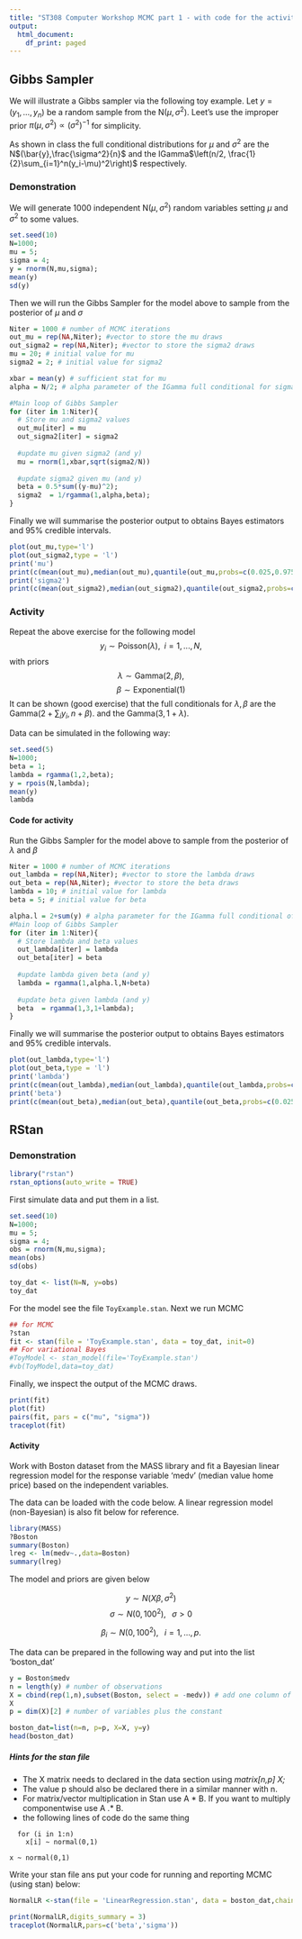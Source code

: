 ```yaml
---
title: "ST308 Computer Workshop MCMC part 1 - with code for the activities"
output:
  html_document:
    df_print: paged
---
```



## Gibbs Sampler

We will illustrate a Gibbs sampler via the following toy example. Let $y=(y_1,\dots,y_n)$ be a random sample from the N($\mu,\sigma^2$). Leet's use the improper prior $\pi(\mu,\sigma^2)\propto (\sigma^2)^{-1}$ for simplicity.

As shown in class the full conditional distributions for $\mu$ and $\sigma^2$ are the N$(\bar{y},\frac{\sigma^2}{n}$ and the IGamma$\left(n/2, \frac{1}{2}\sum_{i=1}^n(y_i-\mu)^2\right)$ respectively.

### Demonstration

We will generate $1000$ independent N($\mu,\sigma^2$) random variables setting $\mu$ and $\sigma^2$ to some values. 

```r
set.seed(10)
N=1000;
mu = 5;
sigma = 4;
y = rnorm(N,mu,sigma);
mean(y)
sd(y)
```

Then we will run the Gibbs Sampler for the model above to sample from the posterior of $\mu$ and $\sigma$
```r
Niter = 1000 # number of MCMC iterations
out_mu = rep(NA,Niter); #vector to store the mu draws
out_sigma2 = rep(NA,Niter); #vector to store the sigma2 draws
mu = 20; # initial value for mu
sigma2 = 2; # initial value for sigma2

xbar = mean(y) # sufficient stat for mu
alpha = N/2; # alpha parameter of the IGamma full conditional for sigma2

#Main loop of Gibbs Sampler
for (iter in 1:Niter){
  # Store mu and sigma2 values
  out_mu[iter] = mu 
  out_sigma2[iter] = sigma2
  
  #update mu given sigma2 (and y)
  mu = rnorm(1,xbar,sqrt(sigma2/N))
  
  #update sigma2 given mu (and y)
  beta = 0.5*sum((y-mu)^2);
  sigma2  = 1/rgamma(1,alpha,beta);
}
```

Finally we will summarise the posterior output to obtains Bayes estimators and 95\% credible intervals.

```r
plot(out_mu,type='l')
plot(out_sigma2,type = 'l')
print('mu')
print(c(mean(out_mu),median(out_mu),quantile(out_mu,probs=c(0.025,0.975))))
print('sigma2')
print(c(mean(out_sigma2),median(out_sigma2),quantile(out_sigma2,probs=c(0.025,0.975))))
```

### Activity

Repeat the above exercise for the following model
$$
y_i\sim \text{Poisson}(\lambda), \;\;i=1,...,N,
$$
with priors 
$$
\lambda \sim \text{Gamma}(2,\beta),
$$
$$
\beta \sim \text{Exponential}(1)
$$
It can be shown (good exercise) that the full conditionals for $\lambda,\beta$ are the Gamma$(2 + \sum_i y_i,n+\beta)$.
and the Gamma$(3,1+\lambda)$.

Data can be simulated in the following way:

```r
set.seed(5)
N=1000;
beta = 1;
lambda = rgamma(1,2,beta);
y = rpois(N,lambda);
mean(y)
lambda
```

#### Code for activity

Run the Gibbs Sampler for the model above to sample from the posterior of $\lambda$ and $\beta$
```r
Niter = 1000 # number of MCMC iterations
out_lambda = rep(NA,Niter); #vector to store the lambda draws
out_beta = rep(NA,Niter); #vector to store the beta draws
lambda = 10; # initial value for lambda
beta = 5; # initial value for beta

alpha.l = 2+sum(y) # alpha parameter for the IGamma full conditional of lambda
#Main loop of Gibbs Sampler
for (iter in 1:Niter){
  # Store lambda and beta values
  out_lambda[iter] = lambda 
  out_beta[iter] = beta
  
  #update lambda given beta (and y)
  lambda = rgamma(1,alpha.l,N+beta)
  
  #update beta given lambda (and y)
  beta  = rgamma(1,3,1+lambda);
}
```

Finally we will summarise the posterior output to obtains Bayes estimators and 95\% credible intervals.

```r
plot(out_lambda,type='l')
plot(out_beta,type = 'l')
print('lambda')
print(c(mean(out_lambda),median(out_lambda),quantile(out_lambda,probs=c(0.025,0.975))))
print('beta')
print(c(mean(out_beta),median(out_beta),quantile(out_beta,probs=c(0.025,0.975))))
```

## RStan

### Demonstration

```r
library("rstan")
rstan_options(auto_write = TRUE)
```


First simulate data and put them in a list.

```r
set.seed(10)
N=1000;
mu = 5;
sigma = 4;
obs = rnorm(N,mu,sigma);
mean(obs)
sd(obs)

toy_dat <- list(N=N, y=obs)
toy_dat
```

For the model see the file `ToyExample.stan`. Next we run MCMC

```r
## for MCMC
?stan
fit <- stan(file = 'ToyExample.stan', data = toy_dat, init=0)
## For variational Bayes
#ToyModel <- stan_model(file='ToyExample.stan')
#vb(ToyModel,data=toy_dat)
```



Finally, we inspect the output of the MCMC draws.

```r
print(fit)
plot(fit)
pairs(fit, pars = c("mu", "sigma"))
traceplot(fit)
```

#### Activity

Work with Boston dataset from the MASS library and fit a Bayesian linear regression model for the response variable 'medv' (median value home price) based on the independent variables.

The data can be loaded with the code below. A linear regression model (non-Bayesian) is also fit below for reference.

```r
library(MASS)
?Boston
summary(Boston)
lreg <- lm(medv~.,data=Boston)
summary(lreg)
```

The model and priors are given below

$$
y\sim N(X\beta,\sigma^2)
$$
$$
\sigma \sim N(0,100^2),\;\;\;\sigma>0
$$

$$
\beta_i \sim N(0,100^2), \;\;\;i=1,\dots,p.
$$

The data can be prepared in the following way and put into the list 'boston_dat'

```r
y = Boston$medv
n = length(y) # number of observations
X = cbind(rep(1,n),subset(Boston, select = -medv)) # add one column of 1's for the constant
X
p = dim(X)[2] # number of variables plus the constant

boston_dat=list(n=n, p=p, X=X, y=y)
head(boston_dat)
```

##### Hints for the stan file

 - The X matrix needs to declared in the data section using *matrix[n,p] X;* 
 - The value p should also be declared there in a similar manner with n.
 - For matrix/vector multiplication in Stan use A * B. If you want to multiply componentwise use A .* B.
 - the following lines of code do the same thing
```{}  
  for (i in 1:n)
    x[i] ~ normal(0,1)
```  

```{}
x ~ normal(0,1)
```

Write your stan file ans put your code for running and reporting MCMC (using stan) below:

```r
NormalLR <-stan(file = 'LinearRegression.stan', data = boston_dat,chains=1,init=0,seed=1)
```

```r
print(NormalLR,digits_summary = 3)
traceplot(NormalLR,pars=c('beta','sigma'))
```